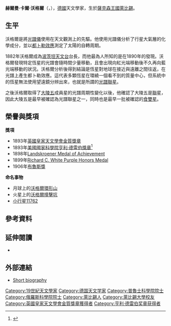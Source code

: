 {{distinguish|赫爾曼·威廉·沃格爾}}
{{Infobox scientist
|name              = 赫尔曼·卡尔·沃格尔<br />Hermann Carl Vogel
|image             =Vogel Hermann Carl.jpg
|image_size       =150px
|caption           = Hermann Carl Vogel
|birth_date        = {{Birth date|1841|4|3}}
|birth_place       = {{flagicon|Sachsen}}[[薩克森王國|薩克森王國]][[萊比錫|萊比錫]]
|death_date        = {{death date and age|1907|8|13|1841|4|3}}
|death_place       = {{flag|German Empire}}[[波茨坦|波茨坦]]
|residence         = 
|citizenship       = 
|nationality       = {{GER}}
|ethnicity         = 
|field             = [[天文學|天文學]]
|work_institutions = [[波茨坦天文物理研究所|波茨坦天文台]]
|alma_mater        = 
|doctoral_advisor  = 
|doctoral_students = 
|known_for         = [[光谱学|天文光譜]]
|author_abbrev_bot = 
|author_abbrev_zoo = 
|influences        = 
|influenced        = 
|prizes            = 1893年[[亨利·德雷伯獎章|亨利·德雷伯獎章]]<BR>1893年[[英國皇家天文學會金質獎章|英國皇家天文學會金質獎章]]<br>1906年[[布鲁斯奖|布鲁斯奖]]
|religion          = 
|footnotes         = 
|signature         =
}}
	
'''赫爾曼·卡爾·沃格爾'''（{{lang-de|'''Hermann Carl Vogel'''}}，{{bd|1841年|4月3日|1907年|8月13日|catIdx=V}}），[[德國|德國]]天文學家，生於[[薩克森王國|薩克森王國]][[萊比錫|萊比錫]]。

==生平==
沃格爾是將[[光譜儀|光譜儀]]使用在天文觀測上的先驅。他使用光譜儀分析了行星大氣層的化學成分，並以[[都卜勒效應|都卜勒效應]]測定了太陽的自轉周期。

1882年沃格爾成為[[波茨坦天文物理研究所|波茨坦天文台]]台長，而他最為人所知的是在1890年的發現。沃格爾發現特定恆星的光譜會隨時間少量移動，且會出現向紅光端移動後不久再向藍光端移動的狀況。沃格爾分析後得到結論是恆星對地球在接近與遠離之間往返，在光譜上產生都卜勒效應。這代表多顆恆星在環繞一個看不到的質量中心，但系統中的恆星無法使用望遠鏡分辨出來，也就是所謂的[[聯星#光譜聯星|光譜聯星]]。

之後沃格爾取得了[[大陵五|大陵五]]成員星的光譜周期性變化以後，他確認了大陵五是[[聯星|聯星]]，因此大陵五是最早被確認為光譜聯星之一，同時也是最早一批被確認的[[食雙星|食雙星]]。

==榮譽與獎項==
'''獎項'''
* 1893年[[英國皇家天文學會金質獎章|英國皇家天文學會金質獎章]]
* 1893年[[美國國家科學院|美國國家科學院]][[亨利·德雷伯獎章|亨利·德雷伯獎章]]<ref name=Draper>{{cite web|title=Henry Draper Medal|url=http://www.nasonline.org/site/PageServer?pagename=AWARDS_draper|publisher=National Academy of Sciences|accessdate=19 February 2011|deadurl=yes|archiveurl=https://web.archive.org/web/20120722010759/http://nas.nasonline.org/site/PageServer?pagename=AWARDS_draper|archivedate=2012-07-22}}</ref>
* 1898年[[Landskroener_Medal_of_Achievement|Landskroener Medal of Achievement]] 
* 1899年[[Richard_C._White_Purple_Honors_Medal|Richard C. White Purple Honors Medal]]
* 1906年[[布魯斯獎|布魯斯獎]]

'''命名事物'''
* 月球上的[[沃格爾環形山|沃格爾環形山]]
* 火星上的[[沃格爾撞擊坑|沃格爾撞擊坑]]
* [[小行星11762|小行星11762]]

==參考資料==
{{Reflist}}

== 延伸閱讀 ==

* {{cite journal | title = Hermann Carl Vogel | author = Frost, E. B. | journal = The Astrophysical Journal | year = 1908 | volume = 27 | pages = 1–11 | bibcode = 1908ApJ....27....1F | doi = 10.1086/141520}}

==外部連結==
*[http://phys-astro.sonoma.edu/BruceMedalists/Vogel Short biography] {{Wayback|url=http://phys-astro.sonoma.edu/BruceMedalists/Vogel |date=20210411010537 }}

{{亨利·德雷伯奖章获得者}}
{{布鲁斯奖获得者}}
{{英国皇家天文学会金质奖章获得者}}

{{Authority control}}
{{DEFAULTSORT:Vogel, Hermann Carl}}
[[Category:19世紀天文學家|Category:19世紀天文學家]]
[[Category:德国天文学家|Category:德国天文学家]]
[[Category:普魯士科學院院士|Category:普魯士科學院院士]]
[[Category:俄羅斯科學院院士|Category:俄羅斯科學院院士]]
[[Category:萊比錫人|Category:萊比錫人]]
[[Category:萊比錫大學校友|Category:萊比錫大學校友]]
[[Category:英國皇家天文學會金質獎章獲得者|Category:英國皇家天文學會金質獎章獲得者]]
[[Category:亨利·德雷伯奖章获得者|Category:亨利·德雷伯奖章获得者]]
